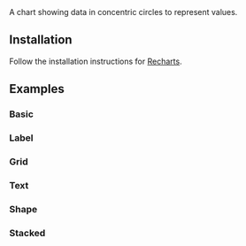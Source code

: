 
<Title>Radial Chart</Title>
<Description>A chart showing data in concentric circles to represent values.</Description>
<ComponentPreview id="rechartsRadialChart" />

## Installation
<Steps>

<StepTitle>Follow the installation instructions for [Recharts](/docs/charts/recharts/quickstart).</StepTitle>

</Steps>

## Examples

### Basic
<ComponentPreview id="rechartsRadialChart" />

### Label
<ComponentPreview id="rechartsRadialChartLabel" />

### Grid
<ComponentPreview id="rechartsRadialChartGrid" />

### Text
<ComponentPreview id="rechartsRadialChartText" />

### Shape
<ComponentPreview id="rechartsRadialChartShape" />

### Stacked
<ComponentPreview id="rechartsRadialChartStacked" />